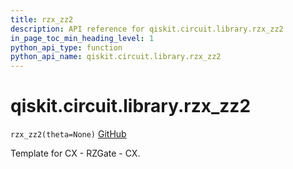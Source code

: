 ```yaml
---
title: rzx_zz2
description: API reference for qiskit.circuit.library.rzx_zz2
in_page_toc_min_heading_level: 1
python_api_type: function
python_api_name: qiskit.circuit.library.rzx_zz2
---
```


# qiskit.circuit.library.rzx\_zz2

<span id="qiskit.circuit.library.rzx_zz2" />

`rzx_zz2(theta=None)` [GitHub](https://github.com/qiskit/qiskit/tree/stable/0.22/qiskit/circuit/library/templates/rzx/rzx_zz2.py "view source code")

Template for CX - RZGate - CX.

